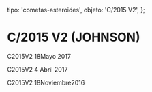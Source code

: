 
  tipo: 'cometas-asteroides',
  objeto: 'C/2015 V2',
};

# C/2015 V2 (JOHNSON)

<Imagen
  src="registro/c2015-v2_20170518_2015v2_20170517_i88.jpg"
  fecha="20170518"
/>

C2015V2 18Mayo 2017

<Imagen
  src="registro/c2015-v2_20170404_2015v2_20170404_i88.jpg"
  fecha="20170404"
/>

C2015V2 4 Abril 2017

<Imagen
  src="registro/c2015-v2_20161118_2015v2_20161118_i88.jpg"
  fecha="20161118"
/>

C2015V2 18Noviembre2016